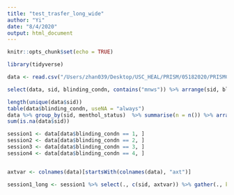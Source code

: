 ```yaml
---
title: "test_trasfer_long_wide"
author: "Yi"
date: "8/4/2020"
output: html_document
---
```


```r
knitr::opts_chunk$set(echo = TRUE)
```

```r
library(tidyverse)
```

```r
data <- read.csv("/Users/zhan039/Desktop/USC_HEAL/PRISM/05182020/PRISMCompleters_w_Menthol_Status_24Apr2020.csv", na.strings = c("", "."))
```

```r
select(data, sid, blinding_condn, contains("mnws")) %>% arrange(sid, blinding_condn)
```


```r
length(unique(data$sid))
table(data$blinding_condn, useNA = "always")
data %>% group_by(sid, menthol_status)  %>% summarise(n = n()) %>% arrange(n) 
sum(is.na(data$sid))


```

```r
session1 <- data[data$blinding_condn == 1, ]
session2 <- data[data$blinding_condn == 2, ]
session3 <- data[data$blinding_condn == 3, ]
session4 <- data[data$blinding_condn == 4, ]


axtvar <- colnames(data)[startsWith(colnames(data), "axt")]

session1_long <- session1 %>% select(., c(sid, axtvar)) %>% gather(., key = variable, value = value, axtvar) %>% separate(variable, c("axt", "variable"), sep = "_", extra = "merge") %>% spread(., variable, value) %>% select(., sid, axt, contains("mnws")) %>% arrange(sid, axt)


```

